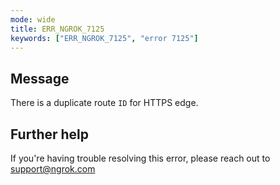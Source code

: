 ```yaml
---
mode: wide
title: ERR_NGROK_7125
keywords: ["ERR_NGROK_7125", "error 7125"]
---
```


## Message

There is a duplicate route `ID` for HTTPS edge.

## Further help

If you're having trouble resolving this error, please reach out to [support@ngrok.com](mailto:support@ngrok.com?subject=Help%20with%20ERR_NGROK_7125)
